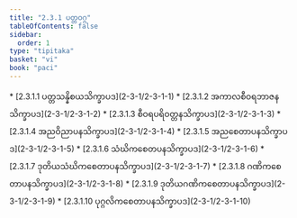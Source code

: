 ```yaml
---
title: "2.3.1 ပတ္တဝဂ္ဂ"
tableOfContents: false
sidebar:
  order: 1
type: "tipitaka"
basket: "vi"
book: "paci"
---
```



<DynamicBreadcrumb />



<TableOfContents book="paci" section="2.3.1">
* [2.3.1.1 ပတ္တသန္နိစယသိက္ခာပဒ](2-3-1/2-3-1-1)
* [2.3.1.2 အကာလစီဝရဘာဇနသိက္ခာပဒ](2-3-1/2-3-1-2)
* [2.3.1.3 စီဝရပရိဝတ္တနသိက္ခာပဒ](2-3-1/2-3-1-3)
* [2.3.1.4 အညဝိညာပနသိက္ခာပဒ](2-3-1/2-3-1-4)
* [2.3.1.5 အညစေတာပနသိက္ခာပဒ](2-3-1/2-3-1-5)
* [2.3.1.6 သံဃိကစေတပနသိက္ခာပဒ](2-3-1/2-3-1-6)
* [2.3.1.7 ဒုတိယသံဃိကစေတာပနသိက္ခာပဒ](2-3-1/2-3-1-7)
* [2.3.1.8 ဂဏိကစေတာပနသိက္ခာပဒ](2-3-1/2-3-1-8)
* [2.3.1.9 ဒုတိယဂဏိကစေတာပနသိက္ခာပဒ](2-3-1/2-3-1-9)
* [2.3.1.10 ပုဂ္ဂလိကစေတာပနသိက္ခာပဒ](2-3-1/2-3-1-10)
</TableOfContents>